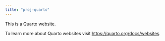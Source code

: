 ```yaml
---
title: "proj-quarto"
---
```


This is a Quarto website.

To learn more about Quarto websites visit <https://quarto.org/docs/websites>.
